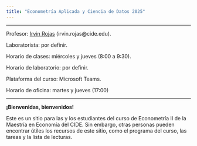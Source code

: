 ```yaml
---
title: "Econometría Aplicada y Ciencia de Datos 2025"
---
```


---

Profesor: [Irvin Rojas](https://rojasirvin.github.io/){target="_blank"} (irvin.rojas\@cide.edu).

Laboratorista: por definir.

Horario de clases: miércoles y jueves (8:00 a 9:30).

Horario de laboratorio: por definir.

Plataforma del curso: Microsoft Teams.

Horario de oficina: martes y jueves (17:00)

---

**¡Bienvenidas, bienvenidos!**

Este es un sitio para las y los estudiantes del curso de Econometría II de la Maestría en Economía del CIDE. Sin embargo, otras personas pueden encontrar útiles los recursos de este sitio, como el programa del curso, las tareas y la lista de lecturas.
